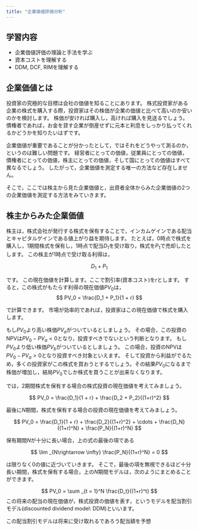 ```yaml
---
title: "企業価値評価分析"
---
```


## 学習内容

- 企業価値評価の理論と手法を学ぶ
- 資本コストを理解する
- DDM, DCF, RIMを理解する

## 企業価値とは

投資家の究極的な目標は会社の価値を知ることにあります。
株式投資家がある企業の株式を購入する際，投資家はその株価が企業の価値と比べて高いのか安いのかを検討します。
株価が安ければ購入し，高ければ購入を見送るでしょう。
債権者であれば，お金を貸す企業が倒産せずに元本と利息をしっかり払ってくれるかどうかを知りたいはずです。

企業価値が重要であることが分かったとして，ではそれをどうやって測るのか，というのは難しい問題です。
経営者にとっての価値，従業員にとっての価値，債権者にとっての価値，株主にとっての価値，そして国にとっての価値はすべて異なるでしょう。
したがって，企業価値を測定する唯一の方法など存在しません。

そこで，ここでは株主から見た企業価値と，出資者全体からみた企業価値の2つの企業価値を測定する方法をみていきます。

## 株主からみた企業価値

株主は，株式会社が発行する株式を保有することで，インカムゲインである配当とキャピタルゲインである値上がり益を期待します。
たとえば，0時点で株式を購入し，1期間株式を保有し，1時点で配当$D_1$を受け取り，株式を$P_1$で売却したとします。
この株主が1時点で受け取る利得は，

$$
D_1 + P_1
$$

です。
この現在価値を計算します。ここで割引率(資本コスト)を$r$とします。
すると，この株式がもたらす利得の現在価値$PV_0$は，
$$
PV_0 = \frac{D_1 + P_1}{1 + r}
$$

で計算できます。
市場が効率的であれば，投資家はこの現在価値で株式を購入します。

:::{.column-margin}
もし$PV_0$より高い株価$PV_a$がついているとしましょう。
その場合，この投資のNPVは$PV_0 - PV_a < 0$となり，投資すべきでないという判断となります。
もし$PV_0$より低い株価$PV_b$がついているとしましょう。
この場合，投資のNPVは$PV_0 - PV_a > 0$となり投資すべき対象といえます。
そして投資から利益がでるため，多くの投資家がこの株式を買おうとするでしょう。その結果$PV_0$になるまで株価が増加し，結局$PV_0$でしか株式を買うことが出来なくなります。
:::

では，2期間株式を保有する場合の株式投資の現在価値を考えてみましょう。

$$
PV_0 = \frac{D_1}{1 + r} + \frac{D_2 + P_2}{(1+r)^2}
$$

最後に$N$期間，株式を保有する場合の投資の現在価値を考えてみましょう。

$$
PV_0 = \frac{D_1}{1 + r} + \frac{D_2}{(1+r)^2} + \cdots + \frac{D_N}{(1+r)^N} + \frac{P_N}{(1+r)^N}
$$

保有期間$N$が十分に長い場合，上の式の最後の項である

$$
\lim _{N\rightarrow \infty} \frac{P_N}{(1+r)^N} = 0
$$

は限りなく0の値に近づいていきます。
そこで，最後の項を無視できるほど十分長い期間，株式を保有する場合，上の$N$期間モデルは，次のようにまとめることができます。

$$
PV_0 = \sum _{t = 1}^N \frac{D_t}{(1+r)^t}
$$
この将来の配当の現在価値が，株式投資の価値を表す，というモデルを配当割引モデル(discounted dividend model: DDM)といいます。

この配当割引モデルは将来に受け取れるであろう配当額を予想
